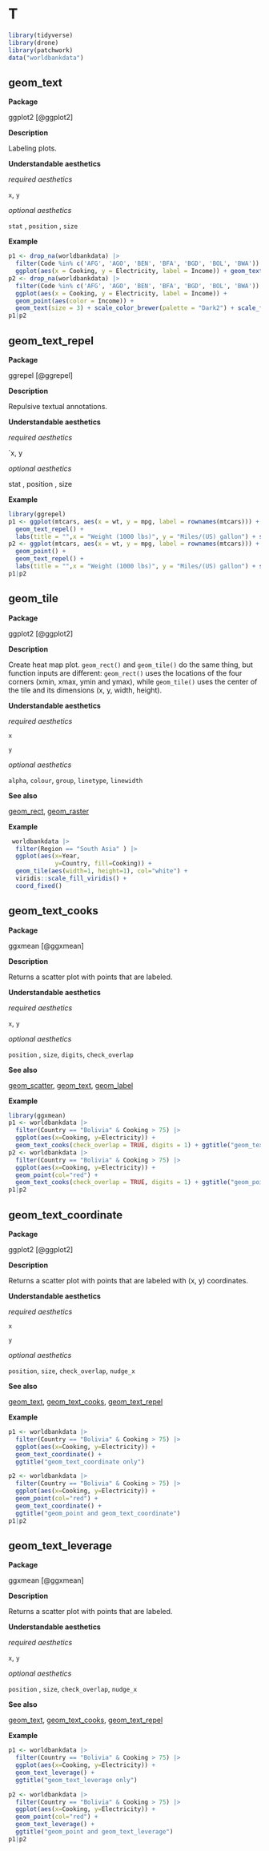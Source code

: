 # T  {#sec-t}


```r
library(tidyverse)
library(drone)
library(patchwork)
data("worldbankdata")
```



## geom_text{#text}

__Package__

ggplot2 [@ggplot2]

__Description__

Labeling plots. 

__Understandable aesthetics__

_required aesthetics_

`x`, `y`

_optional aesthetics_

`stat` , `position`  , `size`

__Example__

```r
p1 <- drop_na(worldbankdata) |>
  filter(Code %in% c('AFG', 'AGO', 'BEN', 'BFA', 'BGD', 'BOL', 'BWA')) |>
  ggplot(aes(x = Cooking, y = Electricity, label = Income)) + geom_text(size = 3) + scale_color_brewer(palette = "Dark2") + scale_fill_brewer(palette = "Dark2") + ggtitle("geom_text only")
p2 <- drop_na(worldbankdata) |>
  filter(Code %in% c('AFG', 'AGO', 'BEN', 'BFA', 'BGD', 'BOL', 'BWA')) |>
  ggplot(aes(x = Cooking, y = Electricity, label = Income)) + 
  geom_point(aes(color = Income)) +
  geom_text(size = 3) + scale_color_brewer(palette = "Dark2") + scale_fill_brewer(palette = "Dark2") + ggtitle("geom_point and geom_text only")
p1|p2
```

## geom_text_repel{#text_repel}

__Package__

ggrepel [@ggrepel]

__Description__

Repulsive textual annotations.

__Understandable aesthetics__

_required aesthetics_

`x, y

_optional aesthetics_

stat , position  , size

__Example__

```r
library(ggrepel)
p1 <- ggplot(mtcars, aes(x = wt, y = mpg, label = rownames(mtcars))) +
  geom_text_repel() +  
  labs(title = "",x = "Weight (1000 lbs)", y = "Miles/(US) gallon") + scale_color_brewer(palette = "Dark2") + scale_fill_brewer(palette = "Dark2") + ggtitle("geom_text_repel only")
p2 <- ggplot(mtcars, aes(x = wt, y = mpg, label = rownames(mtcars))) +
  geom_point() +
  geom_text_repel() +  
  labs(title = "",x = "Weight (1000 lbs)", y = "Miles/(US) gallon") + scale_color_brewer(palette = "Dark2") + scale_fill_brewer(palette = "Dark2") + ggtitle("geom_text_repel and geom_point")
p1|p2
```


## geom_tile{#tile}

**Package**

ggplot2 [@ggplot2]

**Description**

Create heat map plot. `geom_rect()` and `geom_tile()` do the same thing, but function inputs are different: `geom_rect()` uses the locations of the four corners (xmin, xmax, ymin and ymax), while `geom_tile()` uses the center of the tile and its dimensions (x, y, width, height).

**Understandable aesthetics**

*required aesthetics*
  
`x`

`y`

*optional aesthetics*
  
  `alpha`, `colour`, `group`, `linetype`, `linewidth`


**See also**

[geom_rect](#rect), [geom_raster](#raster)
  
**Example**

```r
 worldbankdata |>
  filter(Region == "South Asia" ) |>
  ggplot(aes(x=Year,
             y=Country, fill=Cooking)) +
  geom_tile(aes(width=1, height=1), col="white") +
  viridis::scale_fill_viridis() +
  coord_fixed()
```

## geom_text_cooks{#text_cooks}

**Package**

ggxmean [@ggxmean]

**Description**

Returns a scatter plot with points that are labeled.

**Understandable aesthetics**

*required aesthetics*

`x`, `y`

*optional aesthetics*

`position` , `size`, `digits`, `check_overlap`

**See also**

[geom_scatter](#scatter), [geom_text](#text), [geom_label](#label)
  
**Example**

```r
library(ggxmean)
p1 <- worldbankdata |>
  filter(Country == "Bolivia" & Cooking > 75) |>
  ggplot(aes(x=Cooking, y=Electricity)) + 
  geom_text_cooks(check_overlap = TRUE, digits = 1) + ggtitle("geom_text_cooks only")  
p2 <- worldbankdata |>
  filter(Country == "Bolivia" & Cooking > 75) |>
  ggplot(aes(x=Cooking, y=Electricity)) + 
  geom_point(col="red") +
  geom_text_cooks(check_overlap = TRUE, digits = 1) + ggtitle("geom_point and geom_text_cooks") 
p1|p2
```

## geom_text_coordinate{#text_coordinate}


**Package**

ggplot2 [@ggplot2]

**Description**

Returns a scatter plot with points that are labeled with (x, y) coordinates.

**Understandable aesthetics**

*required aesthetics*
  
`x`

`y`

*optional aesthetics*
  
`position`, `size`, `check_overlap`, `nudge_x`


**See also**

[geom_text](#text), [geom_text_cooks](#text_cooks),
[geom_text_repel](#text_repel)
  
**Example**

```r
p1 <- worldbankdata |>
  filter(Country == "Bolivia" & Cooking > 75) |>
  ggplot(aes(x=Cooking, y=Electricity)) + 
  geom_text_coordinate() +
  ggtitle("geom_text_coordinate only")

p2 <- worldbankdata |>
  filter(Country == "Bolivia" & Cooking > 75) |>
  ggplot(aes(x=Cooking, y=Electricity)) + 
  geom_point(col="red") +
  geom_text_coordinate() +
  ggtitle("geom_point and geom_text_coordinate")
p1|p2
```

## geom_text_leverage{#text_leverage}

**Package**

ggxmean [@ggxmean]

**Description**

Returns a scatter plot with points that are labeled.

**Understandable aesthetics**

*required aesthetics*

`x`, `y`

*optional aesthetics*

`position` , `size`, `check_overlap`, `nudge_x`

**See also**

[geom_text](#text), [geom_text_cooks](#text_cooks),
[geom_text_repel](#text_repel)

**Example**


```r
p1 <- worldbankdata |>
  filter(Country == "Bolivia" & Cooking > 75) |>
  ggplot(aes(x=Cooking, y=Electricity)) + 
  geom_text_leverage() +
  ggtitle("geom_text_leverage only")

p2 <- worldbankdata |>
  filter(Country == "Bolivia" & Cooking > 75) |>
  ggplot(aes(x=Cooking, y=Electricity)) + 
  geom_point(col="red") +
  geom_text_leverage() +
  ggtitle("geom_point and geom_text_leverage")
p1|p2
```